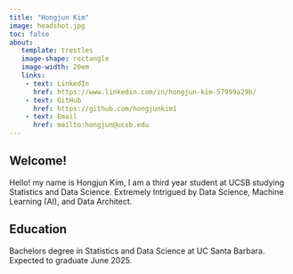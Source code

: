 ```yaml
---
title: "Hongjun Kim"
image: headshot.jpg
toc: false
about: 
   template: trestles
   image-shape: rectangle
   image-width: 20em
   links:
    - text: LinkedIn
      href: https://www.linkedin.com/in/hongjun-kim-57999a29b/
    - text: GitHub
      href: https://github.com/hongjunkim1
    - text: Email
      href: mailto:hongjun@ucsb.edu
---
```


<h2>Welcome!</h2>

Hello! my name is Hongjun Kim, I am a third year student at UCSB studying Statistics and Data Science. Extremely Intrigued by Data Science, Machine Learning (AI), and Data Architect.

<h2>Education</h2>

Bachelors degree in Statistics and Data Science at UC Santa Barbara.\
Expected to graduate June 2025.
